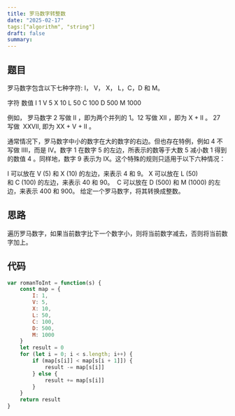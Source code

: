 ```yaml
---
title: 罗马数字转整数
date: "2025-02-17"
tags:["algorithm", "string"]
draft: false
summary:
---
```


## 题目

罗马数字包含以下七种字符: I， V， X， L，C，D 和 M。

字符          数值
I             1
V             5
X             10
L             50
C             100
D             500
M             1000

例如， 罗马数字 2 写做 II ，即为两个并列的 1。12 写做 XII ，即为 X + II 。 27 写做  XXVII, 即为 XX + V + II 。

通常情况下，罗马数字中小的数字在大的数字的右边。但也存在特例，例如 4 不写做 IIII，而是 IV。数字 1 在数字 5 的左边，所表示的数等于大数 5 减小数 1 得到的数值 4 。同样地，数字 9 表示为 IX。这个特殊的规则只适用于以下六种情况：

I 可以放在 V (5) 和 X (10) 的左边，来表示 4 和 9。
X 可以放在 L (50) 和 C (100) 的左边，来表示 40 和 90。 
C 可以放在 D (500) 和 M (1000) 的左边，来表示 400 和 900。
给定一个罗马数字，将其转换成整数。

## 思路
遍历罗马数字，如果当前数字比下一个数字小，则将当前数字减去，否则将当前数字加上。


## 代码

```js   
var romanToInt = function(s) {
    const map = {
        I: 1,
        V: 5,
        X: 10,
        L: 50,
        C: 100, 
        D: 500, 
        M: 1000
    }
    let result = 0
    for (let i = 0; i < s.length; i++) {
        if (map[s[i]] < map[s[i + 1]]) {
            result -= map[s[i]]
        } else {
            result += map[s[i]]
        }
    }
    return result
}
```


